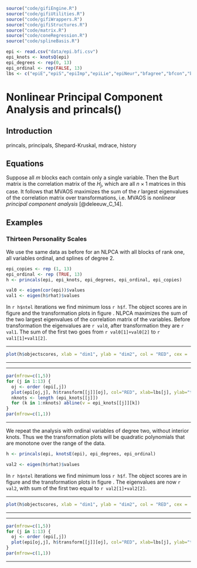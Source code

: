 ```r
source("code/gifiEngine.R")
source("code/gifiUtilities.R")
source("code/gifiWrappers.R")
source("code/gifiStructures.R")
source("code/matrix.R")
source("code/coneRegression.R")
source("code/splineBasis.R")
```

```r
epi <- read.csv("data/epi.bfi.csv")
epi_knots <- knotsQ(epi)
epi_degrees <- rep(0, 13)
epi_ordinal <- rep(FALSE, 13)
lbs <- c("epiE","epiS","epiImp","epiLie","epiNeur","bfagree","bfcon","bfext","bfneur","bfopen","bdi","traitanx","statanx")
```

# Nonlinear Principal Component Analysis and princals() 

## Introduction

princals, principals, Shepard-Kruskal, mdrace, history

## Equations

Suppose all $m$ blocks each contain only a single variable. Then the Burt matrix is the correlation matrix of the $H_j$, which are all $n\times 1$ matrices in this case. It follows that MVAOS maximizes the sum of the $r$ largest eigenvalues of the correlation matrix over transformations, i.e. MVAOS is _nonlinear principal component analysis_ [@deleeuw_C_14].

## Examples

### Thirteen Personality Scales

We use the same data as before for an NLPCA with all blocks of rank one, all variables ordinal, and splines of degree 2.

```r
epi_copies <- rep (1, 13)
epi_ordinal <- rep (TRUE, 13)
h <- princals(epi, epi_knots, epi_degrees, epi_ordinal, epi_copies)
```
```r
val0 <- eigen(cor(epi))$values
val1 <- eigen(h$rhat)$values
```
In `r h$ntel` iterations we find minimum loss `r h$f`. The object scores are in figure
and the transformation plots in figure
. NLPCA maximizes the sum of the two largest eigenvalues of the correlation matrix of the variables. Before transformation the eigenvalues are `r val0`, after transformation they are `r val1`. The sum of the first two goes from `r val0[1]+val0[2]` to `r val1[1]+val1[2]`.
<hr>
```r
plot(h$objectscores, xlab = "dim1", ylab = "dim2", col = "RED", cex = .5)
```
<center>
</center>
<hr>

<hr>
```r
par(mfrow=c(1,5))
for (j in 1:13) {
  oj <- order (epi[,j])
  plot(epi[oj,j], h$transform[[j]][oj], col="RED", xlab=lbs[j], ylab="transform", type= "l", lwd = 3)
  nknots <- length (epi_knots[[j]])
  for (k in 1:nknots) abline(v = epi_knots[[j]][k])
}
par(mfrow=c(1,1))
```
<center>
</center>
<hr>

We repeat the analysis with ordinal variables of degree two, without interior knots. Thus we the transformation plots will be quadratic polynomials that are monotone over the range of the data.
```r
h <- princals(epi, knotsE(epi), epi_degrees, epi_ordinal)
```
```r
val2 <- eigen(h$rhat)$values
```
In `r h$ntel` iterations we find minimum loss `r h$f`. The object scores are in figure
 and the transformation plots in figure
. The eigenvalues are now `r val2`, with sum of the first two equal to `r val2[1]+val2[2]`.
<hr>
```r
plot(h$objectscores, xlab = "dim1", ylab = "dim2", col = "RED", cex = .5)
```
<center>
</center>
<hr>

<hr>
```r
par(mfrow=c(1,5))
for (j in 1:13) {
  oj <- order (epi[,j])
  plot(epi[oj,j], h$transform[[j]][oj], col="RED", xlab=lbs[j], ylab="transform", type = "l", lwd = 3)
}
par(mfrow=c(1,1))
```
<center>
</center>
<hr>
